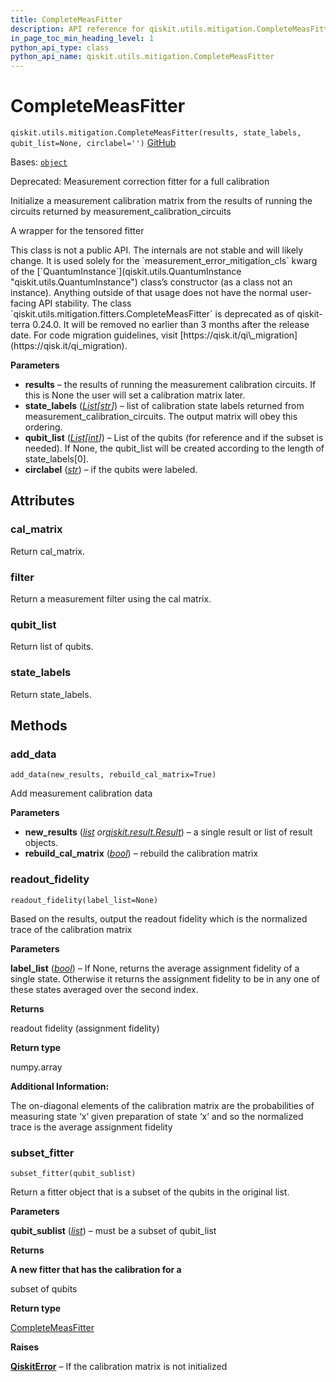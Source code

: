 ```yaml
---
title: CompleteMeasFitter
description: API reference for qiskit.utils.mitigation.CompleteMeasFitter
in_page_toc_min_heading_level: 1
python_api_type: class
python_api_name: qiskit.utils.mitigation.CompleteMeasFitter
---
```


# CompleteMeasFitter

<span id="qiskit.utils.mitigation.CompleteMeasFitter" />

`qiskit.utils.mitigation.CompleteMeasFitter(results, state_labels, qubit_list=None, circlabel='')` [GitHub](https://github.com/qiskit/qiskit/tree/stable/0.25/qiskit/utils/mitigation/fitters.py "view source code")

Bases: [`object`](https://docs.python.org/3/library/functions.html#object "(in Python v3.12)")

Deprecated: Measurement correction fitter for a full calibration

Initialize a measurement calibration matrix from the results of running the circuits returned by measurement\_calibration\_circuits

A wrapper for the tensored fitter

<Admonition title="Warning" type="caution">
  This class is not a public API. The internals are not stable and will likely change. It is used solely for the `measurement_error_mitigation_cls` kwarg of the [`QuantumInstance`](qiskit.utils.QuantumInstance "qiskit.utils.QuantumInstance") class’s constructor (as a class not an instance). Anything outside of that usage does not have the normal user-facing API stability.
</Admonition>

<Admonition title="Deprecated since version 0.24.0" type="danger">
  The class `qiskit.utils.mitigation.fitters.CompleteMeasFitter` is deprecated as of qiskit-terra 0.24.0. It will be removed no earlier than 3 months after the release date. For code migration guidelines, visit [https://qisk.it/qi\_migration](https://qisk.it/qi_migration).
</Admonition>

**Parameters**

*   **results** – the results of running the measurement calibration circuits. If this is None the user will set a calibration matrix later.
*   **state\_labels** ([*List*](https://docs.python.org/3/library/typing.html#typing.List "(in Python v3.12)")*\[*[*str*](https://docs.python.org/3/library/stdtypes.html#str "(in Python v3.12)")*]*) – list of calibration state labels returned from measurement\_calibration\_circuits. The output matrix will obey this ordering.
*   **qubit\_list** ([*List*](https://docs.python.org/3/library/typing.html#typing.List "(in Python v3.12)")*\[*[*int*](https://docs.python.org/3/library/functions.html#int "(in Python v3.12)")*]*) – List of the qubits (for reference and if the subset is needed). If None, the qubit\_list will be created according to the length of state\_labels\[0].
*   **circlabel** ([*str*](https://docs.python.org/3/library/stdtypes.html#str "(in Python v3.12)")) – if the qubits were labeled.

## Attributes

<span id="qiskit.utils.mitigation.CompleteMeasFitter.cal_matrix" />

### cal\_matrix

Return cal\_matrix.

<span id="qiskit.utils.mitigation.CompleteMeasFitter.filter" />

### filter

Return a measurement filter using the cal matrix.

<span id="qiskit.utils.mitigation.CompleteMeasFitter.qubit_list" />

### qubit\_list

Return list of qubits.

<span id="qiskit.utils.mitigation.CompleteMeasFitter.state_labels" />

### state\_labels

Return state\_labels.

## Methods

### add\_data

<span id="qiskit.utils.mitigation.CompleteMeasFitter.add_data" />

`add_data(new_results, rebuild_cal_matrix=True)`

Add measurement calibration data

**Parameters**

*   **new\_results** ([*list*](https://docs.python.org/3/library/stdtypes.html#list "(in Python v3.12)")  *or*[*qiskit.result.Result*](qiskit.result.Result "qiskit.result.Result")) – a single result or list of result objects.
*   **rebuild\_cal\_matrix** ([*bool*](https://docs.python.org/3/library/functions.html#bool "(in Python v3.12)")) – rebuild the calibration matrix

### readout\_fidelity

<span id="qiskit.utils.mitigation.CompleteMeasFitter.readout_fidelity" />

`readout_fidelity(label_list=None)`

Based on the results, output the readout fidelity which is the normalized trace of the calibration matrix

**Parameters**

**label\_list** ([*bool*](https://docs.python.org/3/library/functions.html#bool "(in Python v3.12)")) – If None, returns the average assignment fidelity of a single state. Otherwise it returns the assignment fidelity to be in any one of these states averaged over the second index.

**Returns**

readout fidelity (assignment fidelity)

**Return type**

numpy.array

**Additional Information:**

The on-diagonal elements of the calibration matrix are the probabilities of measuring state ‘x’ given preparation of state ‘x’ and so the normalized trace is the average assignment fidelity

### subset\_fitter

<span id="qiskit.utils.mitigation.CompleteMeasFitter.subset_fitter" />

`subset_fitter(qubit_sublist)`

Return a fitter object that is a subset of the qubits in the original list.

**Parameters**

**qubit\_sublist** ([*list*](https://docs.python.org/3/library/stdtypes.html#list "(in Python v3.12)")) – must be a subset of qubit\_list

**Returns**

**A new fitter that has the calibration for a**

subset of qubits

**Return type**

[CompleteMeasFitter](#qiskit.utils.mitigation.CompleteMeasFitter "qiskit.utils.mitigation.CompleteMeasFitter")

**Raises**

[**QiskitError**](exceptions#qiskit.exceptions.QiskitError "qiskit.exceptions.QiskitError") – If the calibration matrix is not initialized

